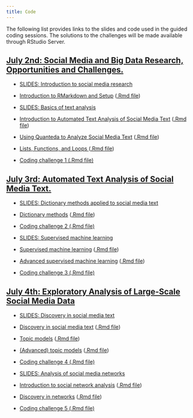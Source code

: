 ```yaml
---
title: Code
---
```


The following list provides links to the slides and code used in the guided coding sessions. The solutions to the challenges will be made available through RStudio Server.

<div class="panel-group">
<div class="panel panel-default">
<div class="panel-heading">
<h2 id="day1" class="panel-title">
<a data-toggle="collapse" href="#collapse2">July 2nd: Social Media and Big Data Research, Opportunities and Challenges.</a>
</h2>
</div>
<div id="collapse1" class="panel-collapse collapse in" style="margin:12px">

<ul>
<li><p><a href="slides/01-social-media-intro.pdf">SLIDES: Introduction to social media research</a></p>
</li>

<li><p><a href="code/00-setup.html">Introduction to RMarkdown and Setup</a> (<a href="code/00-setup.Rmd">.Rmd file</a>)</p>
</li>
<li><p><a href="slides/02-text-intro.pdf">SLIDES: Basics of text analysis</a></p>
</li>
<li><p><a href="code/01-text-intro.html">Introduction to Automated Text Analysis of Social Media Text</a> (<a href="code/01-text-intro.Rmd">.Rmd file</a>)</p>
</li>
<li><p><a href="code/02-quanteda-intro.html">Using Quanteda to Analyze Social Media Text</a> (<a href="code/02-quanteda-intro.Rmd">.Rmd file</a>)</p>
</li>
<li><p><a href="code/03-loops-functions.html">Lists, Functions, and Loops
</a> (<a href="code/03-loops-functions.Rmd">.Rmd file</a>)</p>
</li>
<li><p><a href="code/challenge1.Rmd">Coding challenge 1 (.Rmd file)</a></p>
</li>
</ul>
</div>
</div>
</div>

<div class="panel-group">
<div class="panel panel-default">
<div class="panel-heading">
<h2 id="day2" class="panel-title">
<a data-toggle="collapse" href="#collapse3">July 3rd: Automated Text Analysis of Social Media Text.</a>
</h2>
</div>
<div id="collapse2" class="panel-collapse collapse in" style="margin:12px">

<ul>
<li><p><a href="slides/03-dictionary-methods.pdf">SLIDES: Dictionary methods applied to social media text</a></p>
</li>

<li><p><a href="code/04-dictionary-methods.html">Dictionary methods</a> (<a href="code/04-dictionary-methods.Rmd">.Rmd file</a>)</p>
</li>
<li><p><a href="code/challenge2.Rmd">Coding challenge 2 (.Rmd file)</a></p>
</li>
<li><p><a href="slides/04-supervised-learning.pdf">SLIDES: Supervised machine learning</a></p>
</li>
<li><p><a href="code/05-supervised-learning.html">Supervised machine learning</a> (<a href="code/05-supervised-learning.Rmd">.Rmd file</a>)</p>
</li>
<li><p><a href="code/06-advanced-supervised-learning.html">Advanced supervised machine learning</a> (<a href="code/06-advanced-supervised-learning.Rmd">.Rmd file</a>)</p>
</li>
<li><p><a href="code/challenge1.Rmd">Coding challenge 3 (.Rmd file)</a></p>
</li>
</ul>

</div>
</div>
</div>


<div class="panel-group">
<div class="panel panel-default">
<div class="panel-heading">
<h2 id="day3" class="panel-title">
<a data-toggle="collapse" href="#collapse3">July 4th: Exploratory Analysis of Large-Scale Social Media Data</a>
</h2>
</div>
<div id="collapse3" class="panel-collapse collapse in" style="margin:12px">


<ul>
<li><p><a href="slides/05-text-discovery.pdf">SLIDES: Discovery in social media text</a></p>
</li>

<li><p><a href="code/07-text-discovery.html">Discovery in social media text</a> (<a href="code/07-text-discovery.Rmd">.Rmd file</a>)</p>
</li>
<li><p><a href="code/08-topic-models.html">Topic models</a> (<a href="code/08-topic-models.Rmd">.Rmd file</a>)</p>
</li>
<li><p><a href="code/09-advanced-topic-models.html">(Advanced) topic models</a> (<a href="code/09-advanced-topic-models.Rmd">.Rmd file</a>)</p>
</li>
<li><p><a href="code/challenge4.Rmd">Coding challenge 4 (.Rmd file)</a></p>
</li>
<li><p><a href="slides/06-networks.pdf">SLIDES: Analysis of social media networks</a></p>
</li>
<li><p><a href="code/10-networks-intro.html">Introduction to social network analysis</a> (<a href="code/10-networks-intro.Rmd">.Rmd file</a>)</p>
</li>
<li><p><a href="code/11-networks-discovery.html">Discovery in networks</a> (<a href="code/11-networks-discovery.Rmd">.Rmd file</a>)</p>
</li>
<li><p><a href="code/challenge5.Rmd">Coding challenge 5 (.Rmd file)</a></p>
</li>
</ul>



</div>
</div>
</div>